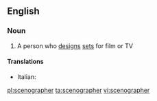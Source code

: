 ==English==

===Noun===
{{wikipedia}}
{{en-noun}}

# A person who [[design]]s [[set]]s for film or TV

====Translations====
{{trans-top|scenographer}}
* Italian: {{t+|it|scenografo|m}}
{{trans-mid}}
{{trans-bottom}}

[[pl:scenographer]]
[[ta:scenographer]]
[[vi:scenographer]]